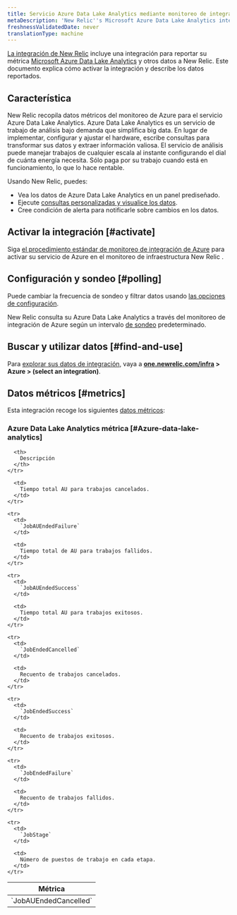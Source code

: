 ```yaml
---
title: Servicio Azure Data Lake Analytics mediante monitoreo de integración de Azure
metaDescription: 'New Relic''s Microsoft Azure Data Lake Analytics integration: what data it reports and how to enable it.'
freshnessValidatedDate: never
translationType: machine
---
```


[La integración de New Relic](/docs/infrastructure/integrations-getting-started/getting-started/introduction-infrastructure-integrations) incluye una integración para reportar su métrica [Microsoft Azure Data Lake Analytics](https://azure.microsoft.com/en-us/products/data-lake-analytics) y otros datos a New Relic. Este documento explica cómo activar la integración y describe los datos reportados.

## Característica

New Relic recopila datos métricos del monitoreo de Azure para el servicio Azure Data Lake Analytics. Azure Data Lake Analytics es un servicio de trabajo de análisis bajo demanda que simplifica big data. En lugar de implementar, configurar y ajustar el hardware, escribe consultas para transformar sus datos y extraer información valiosa. El servicio de análisis puede manejar trabajos de cualquier escala al instante configurando el dial de cuánta energía necesita. Sólo paga por su trabajo cuando está en funcionamiento, lo que lo hace rentable.

Usando New Relic, puedes:

* Vea los datos de Azure Data Lake Analytics en un panel prediseñado.
* Ejecute [consultas personalizadas y visualice los datos](/docs/infrastructure/integrations-getting-started/getting-started/use-integration-data-new-relic-insights).
* Cree condición de alerta para notificarle sobre cambios en los datos.

## Activar la integración [#activate]

Siga [el procedimiento estándar de monitoreo de integración de Azure](/docs/infrastructure/microsoft-azure-integrations/azure-integrations-list/azure-monitor) para activar su servicio de Azure en el monitoreo de infraestructura New Relic .

## Configuración y sondeo [#polling]

Puede cambiar la frecuencia de sondeo y filtrar datos usando [las opciones de configuración](/docs/infrastructure/microsoft-azure-integrations/azure-integrations-list/azure-monitor/#settings).

New Relic consulta su Azure Data Lake Analytics a través del monitoreo de integración de Azure según un intervalo [de sondeo](/docs/infrastructure/microsoft-azure-integrations/azure-integrations-list/azure-monitor/#settings) predeterminado.

## Buscar y utilizar datos [#find-and-use]

Para [explorar sus datos de integración](/docs/infrastructure/integrations/find-use-infrastructure-integration-data), vaya a <DNT>**[one.newrelic.com/infra](https://one.newrelic.com/infra) > Azure > (select an integration)**</DNT>.

## Datos métricos [#metrics]

Esta integración recoge los siguientes [datos métricos](/docs/infrastructure/integrations-getting-started/getting-started/understand-integration-data-data-types#metric):

### Azure Data Lake Analytics métrica [#Azure-data-lake-analytics]

<table>
  <thead>
    <tr>
      <th style={{ width: "300px" }}>
        Métrica
      </th>

      <th>
        Descripción
      </th>
    </tr>
  </thead>

  <tbody>
    <tr>
      <td>
        `JobAUEndedCancelled`
      </td>

      <td>
        Tiempo total AU para trabajos cancelados.
      </td>
    </tr>

    <tr>
      <td>
        `JobAUEndedFailure`
      </td>

      <td>
        Tiempo total de AU para trabajos fallidos.
      </td>
    </tr>

    <tr>
      <td>
        `JobAUEndedSuccess`
      </td>

      <td>
        Tiempo total AU para trabajos exitosos.
      </td>
    </tr>

    <tr>
      <td>
        `JobEndedCancelled`
      </td>

      <td>
        Recuento de trabajos cancelados.
      </td>
    </tr>

    <tr>
      <td>
        `JobEndedSuccess`
      </td>

      <td>
        Recuento de trabajos exitosos.
      </td>
    </tr>

    <tr>
      <td>
        `JobEndedFailure`
      </td>

      <td>
        Recuento de trabajos fallidos.
      </td>
    </tr>

    <tr>
      <td>
        `JobStage`
      </td>

      <td>
        Número de puestos de trabajo en cada etapa.
      </td>
    </tr>
  </tbody>
</table>
